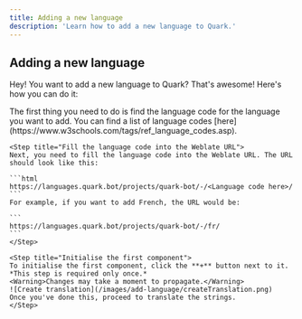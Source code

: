 ```yaml
---
title: Adding a new language
description: 'Learn how to add a new language to Quark.'
---
```


## Adding a new language

Hey! You want to add a new language to Quark? That's awesome! Here's how you can do it:

<Steps>
    <Step title="Find the language code">
    The first thing you need to do is find the language code for the language you want to add. You can find a list of language codes [here](https://www.w3schools.com/tags/ref_language_codes.asp).
    </Step>

    <Step title="Fill the language code into the Weblate URL">
    Next, you need to fill the language code into the Weblate URL. The URL should look like this:

    ```html
    https://languages.quark.bot/projects/quark-bot/-/<Language code here>/
    ```
    For example, if you want to add French, the URL would be:

    ```
    https://languages.quark.bot/projects/quark-bot/-/fr/
    ```
    </Step>
    
    <Step title="Initialise the first component">
    To initialise the first component, click the **+** button next to it. *This step is required only once.*
    <Warning>Changes may take a moment to propagate.</Warning>
    ![Create translation](/images/add-language/createTranslation.png)
    Once you've done this, proceed to translate the strings. 
    </Step>
</Steps>